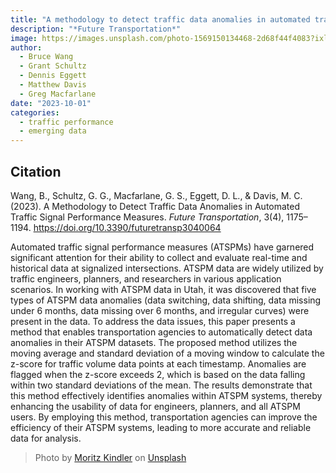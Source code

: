 ```yaml
---
title: "A methodology to detect traffic data anomalies in automated traffic signal performance measures"
description: "*Future Transportation*"
image: https://images.unsplash.com/photo-1569150134468-2d68f44f4083?ixlib=rb-4.0.3&ixid=M3wxMjA3fDB8MHxwaG90by1wYWdlfHx8fGVufDB8fHx8fA%3D%3D&auto=format&fit=crop&w=2070&q=80
author: 
  - Bruce Wang
  - Grant Schultz
  - Dennis Eggett
  - Matthew Davis
  - Greg Macfarlane
date: "2023-10-01"
categories:
  - traffic performance
  - emerging data
---
```


::: {.callout-note appearance="simple"}

## Citation

Wang, B., Schultz, G. G., Macfarlane, G. S., Eggett, D. L., & Davis, M. C. (2023). A Methodology to Detect Traffic Data Anomalies in Automated Traffic Signal Performance Measures. *Future Transportation*, 3(4), 1175–1194. <https://doi.org/10.3390/futuretransp3040064>

:::


Automated traffic signal performance measures (ATSPMs) have garnered significant
attention for their ability to collect and evaluate real-time and historical
data at signalized intersections. ATSPM data are widely utilized by traffic
engineers, planners, and researchers in various application scenarios. In
working with ATSPM data in Utah, it was discovered that five types of ATSPM data
anomalies (data switching, data shifting, data missing under 6 months, data
missing over 6 months, and irregular curves) were present in the data. To
address the data issues, this paper presents a method that enables
transportation agencies to automatically detect data anomalies in their ATSPM
datasets. The proposed method utilizes the moving average and standard deviation
of a moving window to calculate the z-score for traffic volume data points at
each timestamp. Anomalies are flagged when the z-score exceeds 2, which is based
on the data falling within two standard deviations of the mean. The results
demonstrate that this method effectively identifies anomalies within ATSPM
systems, thereby enhancing the usability of data for engineers, planners, and
all ATSPM users. By employing this method, transportation agencies can improve
the efficiency of their ATSPM systems, leading to more accurate and reliable
data for analysis.

> Photo by <a href="https://unsplash.com/@moritz_photography?utm_source=unsplash&utm_medium=referral&utm_content=creditCopyText">Moritz Kindler</a> on <a href="https://unsplash.com/photos/7TeeZqR52Yk?utm_source=unsplash&utm_medium=referral&utm_content=creditCopyText">Unsplash</a>
  